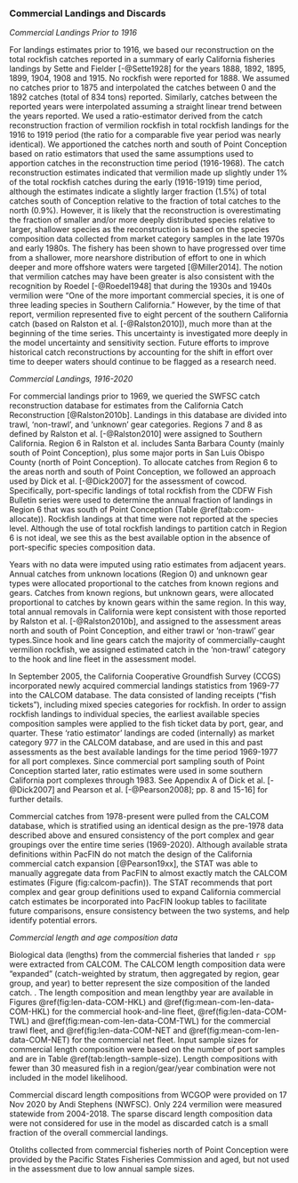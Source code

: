 ### Commercial Landings and Discards

*Commercial Landings Prior to 1916*

For landings estimates prior to 1916, we based our reconstruction on the total 
rockfish catches reported in a summary of early California fisheries landings by 
Sette and Fielder [-@Sette1928] for the years 1888, 1892, 1895, 1899, 1904, 1908 
and 1915.  No rockfish were reported for 1888. We assumed no catches prior to 1875
 and interpolated the catches between 0 and the 1892 catches (total of 834 
tons) reported. Similarly, catches between the reported years were interpolated 
assuming a straight linear trend between the years reported.  We used a 
ratio-estimator derived from the catch reconstruction fraction of vermilion 
rockfish in total rockfish landings for the 1916 to 1919 period (the ratio for
a comparable five year period was nearly identical).  We apportioned the catches 
north and south of Point Conception based on ratio estimators that used the same 
assumptions used to apportion catches in the reconstruction time period (1916-1968).
The catch reconstruction estimates indicated that vermilion made up slightly under 
1% of the total rockfish catches during the early (1916-1919) time period, although 
the estimates indicate a slightly larger fraction (1.5%) of total catches south of 
Conception relative to the fraction of total catches to the north (0.9%).  However, 
it is likely that the reconstruction is overestimating the fraction of smaller and/or 
more deeply distributed species relative to larger, shallower species as the 
reconstruction is based on the species composition data collected from market 
category samples in the late 1970s and early 1980s.  The fishery has been shown
to have progressed over time from a shallower, more nearshore distribution of 
effort to one in which deeper and more offshore waters were targeted [@Miller2014]. 
The notion that vermilion catches may have been greater is also consistent with 
the recognition by Roedel [-@Roedel1948] that during the 1930s and 1940s vermilion 
were “One of the more important commercial species, it is one of three leading 
species in Southern California." However, by the time of that report, vermilion 
represented five to eight percent of the southern California catch (based on 
Ralston et al. [-@Ralston2010]), much more than at the beginning of the time 
series. This uncertainty is investigated more deeply in the model uncertainty and sensitivity section. Future efforts to improve historical catch reconstructions by accounting 
for the shift in effort over time to deeper waters should continue to be flagged 
as a research need. 



*Commercial Landings, 1916-2020*

For commercial landings prior to 1969, we queried the SWFSC catch reconstruction 
database for estimates from the California Catch Reconstruction [@Ralston2010b]. 
Landings in this database are divided into trawl, ‘non-trawl’, and ‘unknown’ gear 
categories. Regions 7 and 8 as defined by Ralston et al. [-@Ralston2010] were 
assigned to Southern California. Region 6 in Ralston et al. includes Santa 
Barbara County (mainly south of Point Conception), plus some major ports in San 
Luis Obispo County (north of Point Conception). To allocate catches from Region 
6 to the areas north and south of Point Conception, we followed an approach used 
by Dick et al. [-@Dick2007] for the assessment of cowcod. Specifically, 
port-specific landings of total rockfish from the CDFW Fish Bulletin series were 
used to determine the annual fraction of landings in Region 6 that was south of
Point Conception (Table \@ref(tab:com-allocate)). Rockfish landings at that time were not reported 
at the species level. Although the use of total rockfish landings to partition 
catch in Region 6 is not ideal, we see this as the best available option in the 
absence of port-specific species composition data. 

Years with no data were imputed 
using ratio estimates from adjacent years. Annual catches from unknown locations 
(Region 0) and unknown gear types were allocated proportional to the catches from 
known regions and gears. Catches from known regions, but unknown gears, were 
allocated proportional to catches by known gears within the same region. In this way, 
total annual removals in California were kept consistent with those reported by 
Ralston et al. [-@Ralston2010b], and assigned to the assessment areas north and 
south of Point Conception, and either trawl or ‘non-trawl’ gear types.Since hook and line gears catch the majority of 
commercially-caught vermilion rockfish, we assigned estimated catch in the 
‘non-trawl’ category to the hook and line fleet in the assessment model.


In September 2005, the California Cooperative Groundfish Survey (CCGS) 
incorporated newly acquired commercial landings statistics from 1969-77 into 
the CALCOM database. The data consisted of landing receipts (“fish tickets”), 
including mixed species categories for rockfish. In order to assign rockfish 
landings to individual species, the earliest available species composition 
samples were applied to the fish ticket data by port, gear, and quarter. These 
‘ratio estimator’ landings are coded (internally) as market category 977 in the 
CALCOM database, and are used in this and past assessments as the best available
landings for the time period 1969-1977 for all port complexes. Since commercial 
port sampling south of Point Conception started later, ratio estimates were used 
in some southern California port complexes through 1983. See Appendix A of Dick 
et al. [-@Dick2007] and Pearson et al. [-@Pearson2008]; pp. 8 and 15-16] for 
further details.

Commercial catches from 1978-present were pulled from the CALCOM database, which is stratified using an identical design as the pre-1978 data described above and ensured consistency of the port complex and gear groupings over the entire time series (1969-2020). Although available strata definitions within PacFIN do not match the design of the California commercial catch expansion [@Pearson19xx], the STAT was able to manually aggregate data from PacFIN to almost exactly match the CALCOM estimates (Figure \ref(fig:calcom-pacfin)). The STAT recommends that port complex and gear group definitions used to expand California commercial catch estimates be incorporated into PacFIN lookup tables to facilitate future comparisons, ensure consistency between the two systems, and help identify potential errors.




*Commercial length and age composition data*

Biological data (lengths) from the commercial fisheries that landed `r spp` were extracted 
from CALCOM. The CALCOM length composition data were “expanded” (catch-weighted by stratum, then aggregated by region, gear group, and year) to better represent the size composition of the landed catch.
. The length composition and mean 
lengthby year are available in Figures \@ref(fig:len-data-COM-HKL) and \@ref(fig:mean-com-len-data-COM-HKL) 
for the commercial hook-and-line fleet, 
\@ref(fig:len-data-COM-TWL) and \@ref(fig:mean-com-len-data-COM-TWL) for the commercial trawl fleet, 
and \@ref(fig:len-data-COM-NET and \@ref(fig:mean-com-len-data-COM-NET) for the commercial net fleet.
Input sample sizes for commercial length composition were based on the number of port samples and are in Table \@ref(tab:length-sample-size). Length compositions with fewer than 30 measured fish in a region/gear/year combination were not included in the model likelihood.



Commercial discard length compositions from WCGOP were provided on 
17 Nov 2020 by Andi Stephens (NWFSC).  Only 224 vermilion were measured statewide from 
2004-2018.  The sparse discard length composition data were not considered for use in the 
model as discarded catch is a small fraction of the overall commercial landings.

Otoliths collected from commercial fisheries north of Point Conception were provided by 
the Pacific States Fisheries Commission and aged, but not used in the assessment due 
to low annual sample sizes.
